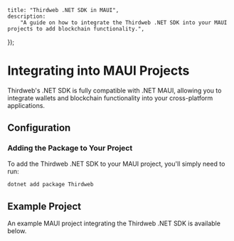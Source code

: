 
	title: "Thirdweb .NET SDK in MAUI",
	description:
		"A guide on how to integrate the Thirdweb .NET SDK into your MAUI projects to add blockchain functionality.",
});

# Integrating into MAUI Projects

Thirdweb's .NET SDK is fully compatible with .NET MAUI, allowing you to integrate wallets and blockchain functionality into your cross-platform applications.

## Configuration

### Adding the Package to Your Project

To add the Thirdweb .NET SDK to your MAUI project, you'll simply need to run:

```bash
dotnet add package Thirdweb
```

## Example Project

An example MAUI project integrating the Thirdweb .NET SDK is available below.

<OpenSourceCard
	title="MAUI Template"
	description="A MAUI project template with the Thirdweb .NET SDK integrated."
	href="https://github.com/thirdweb-example/dotnet-maui"
	isLibrary={false}
/>
